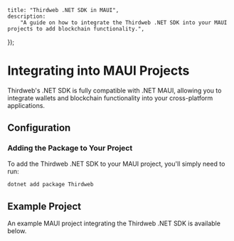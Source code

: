 
	title: "Thirdweb .NET SDK in MAUI",
	description:
		"A guide on how to integrate the Thirdweb .NET SDK into your MAUI projects to add blockchain functionality.",
});

# Integrating into MAUI Projects

Thirdweb's .NET SDK is fully compatible with .NET MAUI, allowing you to integrate wallets and blockchain functionality into your cross-platform applications.

## Configuration

### Adding the Package to Your Project

To add the Thirdweb .NET SDK to your MAUI project, you'll simply need to run:

```bash
dotnet add package Thirdweb
```

## Example Project

An example MAUI project integrating the Thirdweb .NET SDK is available below.

<OpenSourceCard
	title="MAUI Template"
	description="A MAUI project template with the Thirdweb .NET SDK integrated."
	href="https://github.com/thirdweb-example/dotnet-maui"
	isLibrary={false}
/>
